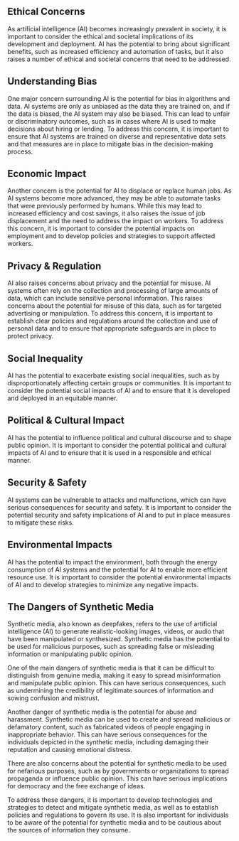 ## Ethical Concerns
As artificial intelligence (AI) becomes increasingly prevalent in society, it is important to consider the ethical and societal implications of its development and deployment. AI has the potential to bring about significant benefits, such as increased efficiency and automation of tasks, but it also raises a number of ethical and societal concerns that need to be addressed.

## Understanding Bias
One major concern surrounding AI is the potential for bias in algorithms and data. AI systems are only as unbiased as the data they are trained on, and if the data is biased, the AI system may also be biased. This can lead to unfair or discriminatory outcomes, such as in cases where AI is used to make decisions about hiring or lending. To address this concern, it is important to ensure that AI systems are trained on diverse and representative data sets and that measures are in place to mitigate bias in the decision-making process.

## Economic Impact
Another concern is the potential for AI to displace or replace human jobs. As AI systems become more advanced, they may be able to automate tasks that were previously performed by humans. While this may lead to increased efficiency and cost savings, it also raises the issue of job displacement and the need to address the impact on workers. To address this concern, it is important to consider the potential impacts on employment and to develop policies and strategies to support affected workers.

## Privacy & Regulation
AI also raises concerns about privacy and the potential for misuse. AI systems often rely on the collection and processing of large amounts of data, which can include sensitive personal information. This raises concerns about the potential for misuse of this data, such as for targeted advertising or manipulation. To address this concern, it is important to establish clear policies and regulations around the collection and use of personal data and to ensure that appropriate safeguards are in place to protect privacy.

## Social Inequality
AI has the potential to exacerbate existing social inequalities, such as by disproportionately affecting certain groups or communities. It is important to consider the potential social impacts of AI and to ensure that it is developed and deployed in an equitable manner.

## Political & Cultural Impact
AI has the potential to influence political and cultural discourse and to shape public opinion. It is important to consider the potential political and cultural impacts of AI and to ensure that it is used in a responsible and ethical manner.

## Security & Safety
AI systems can be vulnerable to attacks and malfunctions, which can have serious consequences for security and safety. It is important to consider the potential security and safety implications of AI and to put in place measures to mitigate these risks.

## Environmental Impacts
AI has the potential to impact the environment, both through the energy consumption of AI systems and the potential for AI to enable more efficient resource use. It is important to consider the potential environmental impacts of AI and to develop strategies to minimize any negative impacts.

## The Dangers of Synthetic Media

Synthetic media, also known as deepfakes, refers to the use of artificial intelligence (AI) to generate realistic-looking images, videos, or audio that have been manipulated or synthesized. Synthetic media has the potential to be used for malicious purposes, such as spreading false or misleading information or manipulating public opinion.

One of the main dangers of synthetic media is that it can be difficult to distinguish from genuine media, making it easy to spread misinformation and manipulate public opinion. This can have serious consequences, such as undermining the credibility of legitimate sources of information and sowing confusion and mistrust.

Another danger of synthetic media is the potential for abuse and harassment. Synthetic media can be used to create and spread malicious or defamatory content, such as fabricated videos of people engaging in inappropriate behavior. This can have serious consequences for the individuals depicted in the synthetic media, including damaging their reputation and causing emotional distress.

There are also concerns about the potential for synthetic media to be used for nefarious purposes, such as by governments or organizations to spread propaganda or influence public opinion. This can have serious implications for democracy and the free exchange of ideas.

To address these dangers, it is important to develop technologies and strategies to detect and mitigate synthetic media, as well as to establish policies and regulations to govern its use. It is also important for individuals to be aware of the potential for synthetic media and to be cautious about the sources of information they consume.
